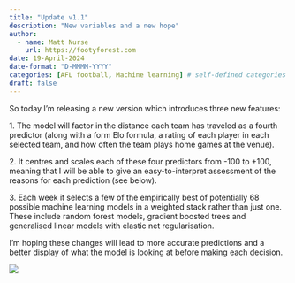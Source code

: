 ```yaml
---
title: "Update v1.1"
description: "New variables and a new hope"
author:
  - name: Matt Nurse
    url: https://footyforest.com
date: 19-April-2024
date-format: "D-MMMM-YYYY"
categories: [AFL football, Machine learning] # self-defined categories
draft: false 
---
```


So today I’m releasing a new version which introduces three new features:

1\. The model will factor in the distance each team has traveled as a fourth predictor (along with a form Elo formula, a rating of each player in each selected team, and how often the team plays home games at the venue).

2\. It centres and scales each of these four predictors from -100 to +100, meaning that I will be able to give an easy-to-interpret assessment of the reasons for each prediction (see below).

3\. Each week it selects a few of the empirically best of potentially 68 possible machine learning models in a weighted stack rather than just one. These include random forest models, gradient boosted trees and generalised linear models with elastic net regularisation.

I’m hoping these changes will lead to more accurate predictions and a better display of what the model is looking at before making each decision.

![](round6.png)
